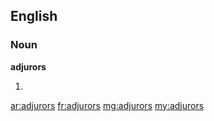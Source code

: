 ==English==

===Noun===
'''adjurors'''
# {{plural of|adjuror}}

[[ar:adjurors]]
[[fr:adjurors]]
[[mg:adjurors]]
[[my:adjurors]]